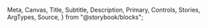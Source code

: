  Meta,
  Canvas,
  Title,
  Subtitle,
  Description,
  Primary,
  Controls,
  Stories,
  ArgTypes,
  Source,
} from "@storybook/blocks";


<Meta of={LinkStories} />

<Title />
<Subtitle />
<Description />

---

**Note: The Storybook demo component is only for reference. Please refer to the design file below as the final component design.**

---

<Primary />
<Controls />

## Overview

Two primary link styles are used across the website:

- Title Links
- Body Links

Other UI elements, such as CTAs, navigation items, and footer links, use distinct styling patterns. Link styles are defined in `global.css` and applied directly without Single-Directory components. Body link styling is the default, while Title link styling is activated when used within heading tags (`<h1>`, etc.).

## Design

<iframe
  width="100%"
  height="600"
  src="https://embed.figma.com/design/SE3TBfjjirxES6H9g2EyvS/UMD-Libraries-Design-System?node-id=42-44&embed-host=share"
  allowfullscreen
></iframe>

## Style Variations

While the link types differ in color, text decoration, and animation, their typography is interchangeable. For example, Title links can use any heading typography style.
